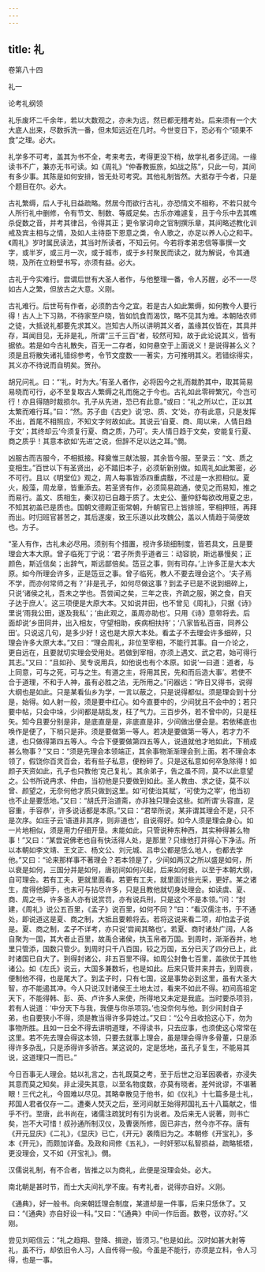 ```yaml
---
---
---
```

title: 礼
---



卷第八十四





礼一





论考礼纲领





礼乐废坏二千余年，若以大数观之，亦未为远，然已都无稽考处。后来须有一个大大底人出来，尽数拆洗一番，但未知远近在几时。今世变日下，恐必有个“硕果不食”之理。必大。

礼学多不可考，盖其为书不全，考来考去，考得更没下梢，故学礼者多迂阔。一缘读书不广，兼亦无书可读。如《周礼》“仲春教振旅，如战之陈”，只此一句，其间有多少事。其陈是如何安排，皆无处可考究。其他礼制皆然。大抵存于今者，只是个题目在尔。必大。

古礼繁缛，后人于礼日益疏略。然居今而欲行古礼，亦恐情文不相称，不若只就今人所行礼中删修，令有节文、制数、等威足矣。古乐亦难遽复，且于今乐中去其噍杀促数之音，并考其律吕，令得其正；更令掌词命之官制撰乐章，其间略述教化训戒及宾主相与之情，及如人主待臣下恩意之类，令人歌之，亦足以养人心之和平。《周礼》岁时属民读法，其当时所读者，不知云何。今若将孝弟忠信等事撰一文字，或半岁，或三月一次，或于城市，或于乡村聚民而读之，就为解说，令其通晓，及所在立粉壁书写，亦须有益。必大。

古礼于今实难行。尝谓后世有大圣人者作，与他整理一番，令人苏醒，必不一一尽如古人之繁，但放古之大意。义刚。

古礼难行。后世苟有作者，必须酌古今之宜。若是古人如此繁缛，如何教今人要行得！古人上下习熟，不待家至户晓，皆如饥食而渴饮，略不见其为难。本朝陆农师之徒，大抵说礼都要先求其义。岂知古人所以讲明其义者，盖缘其仪皆在，其具并存，耳闻目见，无非是礼，所谓“三千三百”者，较然可知，故于此论说其义，皆有据依。若是如今古礼散失，百无一二存者，如何悬空于上面说义！是说得甚么义？须是且将散失诸礼错综参考，令节文度数一一著实，方可推明其义。若错综得实，其义亦不待说而自明矣。贺孙。

胡兄问礼。曰：“‘礼，时为大。’有圣人者作，必将因今之礼而裁酌其中，取其简易易晓而可行，必不至复取古人繁缛之礼而施之于今也。古礼如此零碎繁冗，今岂可行！亦且得随时裁损尔。孔子从先进，恐已有此意。”或曰：“礼之所以亡，正以其太繁而难行耳。”曰：“然。苏子由《古史》说‘忠、质、文’处，亦有此意，只是发挥不出，首尾不相照应，不知文字何故如此。其说云‘自夏、商、周以来，人情日趋于文’；其终却云‘今须复行夏、商之质，乃可’。夫人情日趋于文矣，安能复行夏、商之质乎！其意本欲如‘先进’之说，但辞不足以达之耳。”僩。

凶服古而吉服今，不相抵接。释奠惟三献法服，其余皆今服。至录云：“文、质之变相生。”百世以下有圣贤出，必不踏旧本子，必须斩新别做。如周礼如此繁密，必不可行。且以《明堂位》观之，周人每事皆添四重虞黻，不过是一水担相似。夏火，殷藻，周龙章，皆重添去。若圣贤有作，必须简易疏通，使见之而易知，推之而易行。盖文、质相生，秦汉初已自趣于质了。太史公、董仲舒每欲改用夏之忠，不知其初盖已是质也。国朝文德殿正衙常朝，升朝官已上皆排班，宰相押班，再拜而出。时归班官甚苦之，其后遂废，致王乐道以此攻魏公，盖以人情趋于简便故也。方子。

“圣人有作，古礼未必尽用。须别有个措置，视许多琐细制度，皆若具文，且是要理会大本大原。曾子临死丁宁说：‘君子所贵乎道者三：动容貌，斯远暴慢矣；正颜色，斯近信矣；出辞气，斯远鄙倍矣。笾豆之事，则有司存。’上许多正是大本大原。如今所理会许多，正是笾豆之事。曾子临死，教人不要去理会这个。‘夫子焉不学，而亦何常师之有？’非是孔子，如何尽做这事？到孟子已是不说到细碎上，只说‘诸侯之礼，吾未之学也。吾尝闻之矣，三年之丧，齐疏之服，粥之食，自天子达于庶人’。这三项便是大原大本。又如说井田，也不曾见《周礼》，只据《诗》里说‘雨我公田，遂及我私’；‘由此观之，虽周亦助也’。只用《诗》意带将去。后面却说‘乡田同井，出入相友，守望相助，疾病相扶持’；‘八家皆私百亩，同养公田’。只说这几句，是多少好！这也是大原大本处。看孟子不去理会许多细碎，只理会许多大原大本。”又曰：“理会周礼，非位至宰相，不能行其事。自一介论之，更自远在，且要就切实理会受用处。若做到宰相，亦须上遇文、武之君，始可得行其志。”又曰：“且如孙、吴专说用兵，如他说也有个本原。如说‘一曰道：道者，与上同意，可与之死，可与之生。有道之主，将用其民，先和而后造大事’。若使不合于道理，不和于人神，虽有必胜之法，无所用之。”问器远：“昨日又得书，说得大纲也是如此。只是某看仙乡为学，一言以蔽之，只是说得都似。须是理会到十分是，始得。如人射一般，须是要中红心。如今直要中的，少间犹且不会中的；若只要中帖，只会中垛，少间都是胡乱发，枉了气力。三百步外，若不曾中的，只是枉矢。知今且要分别是非，是底直是是，非底直是非，少间做出便会是。若依稀底也唤作是便了，下梢只是非。须是要做第一等人。若决是要做第一等人，若才力不逮，也只做得第四五等人。今合下便要做第四五等人，说道就他才地如此，下梢成甚么物事？”又曰：“须是先理会本领端正，其余事物渐渐理会到上面。若不理会本领了，假饶你百灵百会，若有些子私意，便粉碎了。只是这私意如何卒急除得！如颜子天资如此，孔子也只教他‘克己复礼’。其余弟子，告之虽不同，莫不以此意望之。公书所说冉求、仲由，当初他是只要做到如此。圣人教由、求之徒，莫不以曾、颜望之，无奈何他才质只做到这里。如‘可使治其赋’，‘可使为之宰’，他当初也不止是要恁地。”又曰：“胡氏开治道斋，亦非独只理会这些。如所谓‘头容直，足容重，手容恭’，许多说话都是本原。”又曰：“君举所说，某非谓其理会不是，只不是次序。如庄子云‘语道非其序，则非道也’，自说得好。如今人须是理会身心。如一片地相似，须是用力仔细开垦。未能如此，只管说种东种西，其实种得甚么物事！”又曰：“某尝说佛老也自有快活得人处，是那里？只缘他打并得心下净洁。所以本朝如李文靖、王文正、杨文公、刘元城、吕申公都是恁么地人，也都去学他。”又曰：“论来那样事不著理会？若本领是了，少间如两汉之所以盛是如何，所以衰是如何，三国分并是如何，唐初间如何兴起，后来如何衰，以至于本朝大纲，自可理会。若有工夫，更就里面看。若更有工夫，就里面讨些光采，更好。某之诸生，度得他脚手，也未可与拈尽许多，只是且教他就切身处理会。如读虞、夏、商、周之书，许多圣人亦有说赏罚，亦有说兵刑，只是这个不是本领。”问：“封建，《周礼》说公五百里，《孟子》说百里，如何不同？”曰：“看汉儒注书，于不通处，即说道这是夏、商之制，大抵且要赖将去。若将这说来看二项，却怕孟子说是。夏、商之制，孟子不详考，亦只说‘尝闻其略也’。若夏、商时诸处广阔，人各自聚为一国，其大者止百里，故禹合诸侯，执玉帛者万国。到周时，渐渐吞并，地里只管添，国数只管少。到周时只千八百国，较之万国，五分已灭了四分已上，此时诸国已自大了。到得封诸公，非五百里不得。如周公封鲁七百里，盖欲优于其他诸公。如《左氏》说云，大国多兼数圻，也是如此。后来只管并来并去，到周衰，便制他不得，也是尾大了。到孟子时，只有七国，这是事势必到这里，虽有大圣大智，亦不能遏其冲。今人只说汉封诸侯王土地太过，看来不如此不得。初间高祖定天下，不能得韩、彭、英、卢许多人来使，所得地又未定是我底。当时要杀项羽，若有人说道：‘中分天下与我，我便与你杀项羽。’也没奈何与他。到少间封自子弟，也自要狭小不得，须是教当得许多异姓过。”又曰：“公今且收拾这心下，勿为事物所胜。且如一日全不得去讲明道理，不得读书，只去应事，也须使这心常常在这里。若不先去理会得这本领，只要去就事上理会，虽是理会得许多骨董，只是添得许多杂乱，只是添得许多骄吝。某这说的，定是恁地，虽孔子复生，不能易其说，这道理只一而已。”

今日百事无人理会。姑以礼言之，古礼既莫之考，至于后世之沿革因袭者，亦浸失其意而莫之知矣。非止浸失其意，以至名物度数，亦莫有晓者。差舛讹谬，不堪著眼！三代之礼，今固难以尽见。其略幸散见于他书，如《仪礼》十七篇多是士礼，邦国人君者仅存一二。遭秦人焚灭之后，至河间献王始得邦国礼五十八篇献之，惜乎不行。至唐，此书尚在，诸儒注疏犹时有引为说者。及后来无人说著，则书亡矣，岂不大可惜！叔孙通所制汉仪，及曹褒所修，固已非古，然今亦不存。唐有《开元显庆》《二礼》，《显庆》已亡，《开元》袭隋旧为之。本朝修《开宝礼》，多本《开元》，而颇加详备。及政和间修《五礼》，一时奸邪以私智损益，疏略牴牾，更没理会，又不如《开宝礼》。僩。

汉儒说礼制，有不合者，皆推之以为商礼，此便是没理会处。必大。

南北朝是甚时节，而士大夫间礼学不废。有考礼者，说得亦自好。义刚。

《通典》，好一般书。向来朝廷理会制度，某道却是一件事，后来只恁休了。又曰：“《通典》亦自好设一科。”又曰：“《通典》中间一作后面。数卷，议亦好。”义刚。

尝见刘昭信云：“礼之趋翔、登降、揖逊，皆须习。”也是如此。汉时如甚大射等礼，虽不行，却依旧令人习，人自传得一般。今虽是不能行，亦须是立科，令人习得，也是一事。